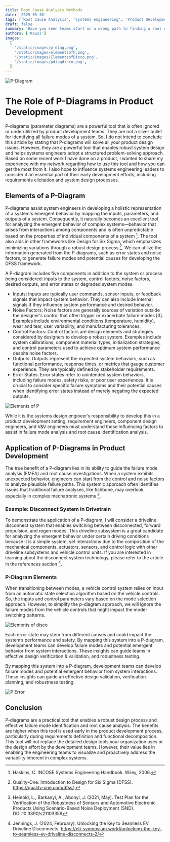 ```yaml
---
title: Root Cause Analysis Methods
date: '2025-05-30'
tags: ['Root Cause Analysis', 'systems engineering', 'Product Development']
draft: false
summary: 'Have you seen teams start on a wrong path to finding a root cause to a problem and spend weeks with no problem statement. Read on if you would like a flowchart to choose the right method to finding a rootcause'
authors: ['Kausi']
images:
  [
    '/static/images/p-diag.png',
    '/static/images/elementsofP.png',
    '/static/images/ElementsofDisco.png',
    '/static/images/pdiagdisco.png',
  ]
---
```


![P-Diagram](/static/images/p-diag.png)

# The Role of P-Diagrams in Product Development

P-diagrams (parameter diagrams) are a powerful tool that is often ignored or underutilized by product development teams. They are not a silver bullet for identifying all failure modes of a system. So, I do not intend to conclude this article by stating that P-diagrams will solve all your product design issues. However, they are a powerful tool that enables robust system design and helps systems engineers adopt a structured problem-solving approach. Based on some recent work I have done on a product, I wanted to share my experience with my network regarding how to use this tool and how you can get the most from it. I also hope to influence systems engineering leaders to consider it an essential part of their early development efforts, including requirements elicitation and system design processes.

## Elements of a P-Diagram

P-diagrams assist system engineers in developing a holistic representation of a system's emergent behavior by mapping the inputs, parameters, and outputs of a system. Consequently, it naturally becomes an excellent tool for analyzing the emergent behavior of complex systems—behavior that arises from interactions among components and is often unpredictable based on the properties of individual components of a system [^1]. The tool also aids in other frameworks like Design for Six Sigma, which emphasizes minimizing variations through a robust design process [^2]. We can utilize the information generated from the P-diagrams, such as error states and noise factors, to generate failure modes and potential causes for developing the DFSS framework.

A P-diagram includes five components in addition to the system or process being considered: inputs to the system, control factors, noise factors, desired outputs, and error states or degraded system modes.

- Inputs: Inputs are typically user commands, sensor inputs, or feedback signals that impact system behavior. They can also include internal signals if they influence system performance and desired behavior.
- Noise Factors: Noise factors are generally sources of variation outside the designer's control that often trigger or exacerbate failure modes [3]. Examples include environmental conditions (temperature, humidity), wear and tear, user variability, and manufacturing tolerances.
- Control Factors: Control factors are design elements and strategies considered by designers to develop a robust system. Examples include system calibrations, component material types, initialization strategies, and control parameters used to achieve optimum system performance despite noise factors.
- Outputs: Outputs represent the expected system behaviors, such as functional performance, response times, or metrics that gauge customer experience. They are typically defined by stakeholder requirements.
- Error States: Error states refer to unintended system behaviors, including failure modes, safety risks, or poor user experiences. It is crucial to consider specific failure symptoms and their potential causes when identifying error states instead of merely negating the expected outputs.

![Elements of P](/static/images/elementsofP.png)

While it is the systems design engineer’s responsibility to develop this in a product development setting, requirement engineers, component design engineers, and V&V engineers must understand these influencing factors to assist in failure mode analysis and root cause identification analysis.

## Application of P-Diagrams in Product Development

The true benefit of a P-diagram lies in its ability to guide the failure mode analysis (FMEA) and root cause investigations. When a system exhibits unexpected behavior, engineers can start from the control and noise factors to analyze plausible failure paths. This systemic approach often identifies issues that traditional failure analyses, like fishbone, may overlook, especially in complex mechatronic systems [^3].

### Example: Disconnect System in Drivetrain

To demonstrate the application of a P-diagram, I will consider a driveline disconnect system that enables switching between disconnected, forward propulsion, and regen modes. This driveline subsystem is a great candidate for analyzing the emergent behavior under certain driving conditions because it is a simple system, yet interactions due to the composition of the mechanical components, actuators, sensors, and control logic with other driveline subsystems and vehicle control units. If you are interested in learning about the disconnect system technology, please refer to the article in the references section [^4].

### P-Diagram Elements

When transitioning between modes, a vehicle control system relies on input from an automatic state selection algorithm based on the vehicle controls. So, the inputs and control parameters vary based on the mode selection approach. However, to simplify the p-diagram approach, we will ignore the failure modes from the vehicle controls that might impact the mode-switching patterns.

![Elements of disco](/static/images/ElementsofDisco.png)

Each error state may stem from different causes and could impact the system’s performance and safety. By mapping this system into a P-diagram, development teams can develop failure modes and potential emergent behavior from system interactions. These insights can guide teams in effective design verification & validation, and robustness testing.

<PlotlySankey />

By mapping this system into a P-diagram, development teams can develop failure modes and potential emergent behavior from system interactions. These insights can guide an effective design validation, verification planning, and robustness testing.

![P Error](/static/images/sourcesoferror.png)

## Conclusion

P-diagrams are a practical tool that enables a robust design process and effective failure mode identification and root cause analysis. The benefits are higher when this tool is used early in the product development process, particularly during requirements definition and functional decomposition. This tool will not replace the detailed design tools your organization uses or the design effort by the development teams. However, their value lies in enabling the engineering teams to visualize and proactively address the variability inherent in complex systems.
[^1]: Haskins, C. INCOSE Systems Engineering Handbook. Wiley, 2006.
[^2]: Quality-One. Introduction to Design for Six Sigma (DFSS). https://quality-one.com/dfss/.
[^3]: Heinold, L., Barkanyi, A., Abonyi, J. (2021, May). Test Plan for the Verification of the Robustness of Sensors and Automotive Electronic Products Using Scenario-Based Noise Deployment (SND). DOI:10.3390/s21103359
[^4]: Jennings, J. (2024, February). Unlocking the Key to Seamless EV Driveline Disconnects. https://cti-symposium.world/unlocking-the-key-to-seamless-ev-driveline-disconnects-2/
